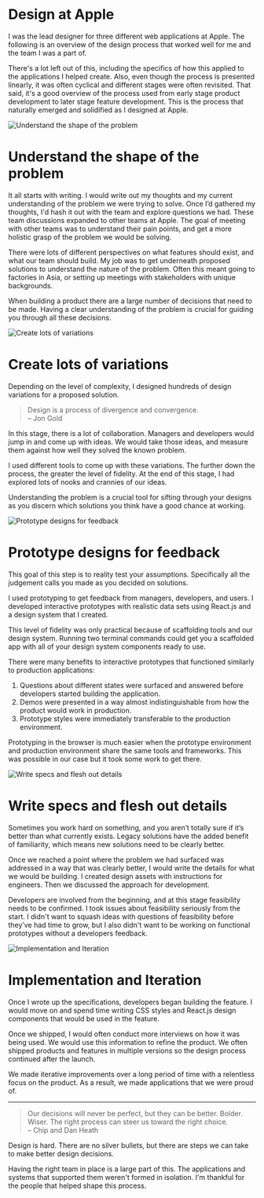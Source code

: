 
<Box className="post">
<Layout>


# Design at Apple

I was the lead designer for three different web applications at Apple. The following is an overview of the design process that worked well for me and the team I was a part of.

There's a lot left out of this, including the specifics of how this applied to the applications I helped create. Also, even though the process is presented linearly, it was often cyclical and different stages were often revisited. That said, it's a good overview of the process used from early stage product development to later stage feature development. This is the process that naturally emerged and solidified as I designed at Apple.

![Understand the shape of the problem](/images/apple-1.png)

# Understand the shape of the problem

It all starts with writing. I would write out my thoughts and my current understanding of the problem we were trying to solve. Once I’d gathered my thoughts, I'd hash it out with the team and explore questions we had. These team discussions expanded to other teams at Apple. The goal of meeting with other teams was to understand their pain points, and get a more holistic grasp of the problem we would be solving.

There were lots of different perspectives on what features should exist, and what our team should build. My job was to get underneath proposed solutions to understand the nature of the problem. Often this meant going to factories in Asia, or setting up meetings with stakeholders with unique backgrounds.

When building a product there are a large number of decisions that need to be made. Having a clear understanding of the problem is crucial for guiding you through all these decisions.

![Create lots of variations](/images/apple-2.png)

# Create lots of variations

Depending on the level of complexity, I designed hundreds of design variations for a proposed solution.

> Design is a process of divergence and convergence.  
> – Jon Gold

In this stage, there is a lot of collaboration. Managers and developers would jump in and come up with ideas. We would take those ideas, and measure them against how well they solved the known problem.

I used different tools to come up with these variations. The further down the process, the greater the level of fidelity. At the end of this stage, I had explored lots of nooks and crannies of our ideas.

Understanding the problem is a crucial tool for sifting through your designs as you discern which solutions you think have a good chance at working.

![Prototype designs for feedback](/images/apple-3.png)

# Prototype designs for feedback

This goal of this step is to reality test your assumptions. Specifically all the judgement calls you made as you decided on solutions.

I used prototyping to get feedback from managers, developers, and users. I developed interactive prototypes with realistic data sets using React.js and a design system that I created.

This level of fidelity was only practical because of scaffolding tools and our design system. Running two terminal commands could get you a scaffolded app with all of your design system components ready to use.

There were many benefits to interactive prototypes that functioned similarly to production applications:

1. Questions about different states were surfaced and answered before developers started building the application.
2. Demos were presented in a way almost indistinguishable from how the product would work in production.
3. Prototype styles were immediately transferable to the production environment.

Prototyping in the browser is much easier when the prototype environment and production environment share the same tools and frameworks. This was possible in our case but it took some work to get there.

![Write specs and flesh out details](/images/apple-4.png)

# Write specs and flesh out details

Sometimes you work hard on something, and you aren’t totally sure if it’s better than what currently exists. Legacy solutions have the added benefit of familiarity, which means new solutions need to be clearly better.

Once we reached a point where the problem we had surfaced was addressed in a way that was clearly better, I would write the details for what we would be building. I created design assets with instructions for engineers. Then we discussed the approach for development.

Developers are involved from the beginning, and at this stage feasibility needs to be confirmed. I took issues about feasibility seriously from the start. I didn't want to squash ideas with questions of feasibility before they’ve had time to grow, but I also didn't want to be working on functional prototypes without a developers feedback.

![Implementation and Iteration](/images/apple-5.png)

# Implementation and Iteration

Once I wrote up the specifications, developers began building the feature. I would move on and spend time writing CSS styles and React.js design components that would be used in the feature.

Once we shipped, I would often conduct more interviews on how it was being used. We would use this information to refine the product. We often shipped products and features in multiple versions so the design process continued after the launch.

We made iterative improvements over a long period of time with a relentless focus on the product. As a result, we made applications that we were proud of.

---

> Our decisions will never be perfect, but they can be better. Bolder. Wiser. The right process can steer us toward the right choice.  
> – Chip and Dan Heath

Design is hard. There are no silver bullets, but there are steps we can take to make better design decisions.

Having the right team in place is a large part of this. The applications and systems that supported them weren't formed in isolation. I'm thankful for the people that helped shape this process.

</Layout>
</Box>

